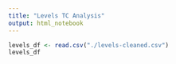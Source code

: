 ```yaml
---
title: "Levels TC Analysis"
output: html_notebook
---
```


```r
levels_df <- read.csv("./levels-cleaned.csv")
levels_df
```

```r

```
